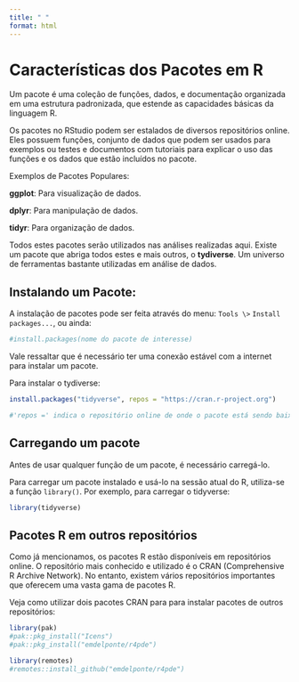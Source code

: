 ```yaml
---
title: " "
format: html
---
```


# Características dos Pacotes em R

Um pacote é uma coleção de funções, dados, e documentação organizada em uma estrutura padronizada, que estende as capacidades básicas da linguagem R.

Os pacotes no RStudio podem ser estalados de diversos repositórios online. Eles possuem funções, conjunto de dados que podem ser usados para exemplos ou testes e documentos com tutoriais para explicar o uso das funções e os dados que estão incluídos no pacote.

Exemplos de Pacotes Populares:

**ggplot**: Para visualização de dados.

**dplyr**: Para manipulação de dados.

**tidyr**: Para organização de dados.

Todos estes pacotes serão utilizados nas análises realizadas aqui. Existe um pacote que abriga todos estes e mais outros, o **tydiverse**. Um universo de ferramentas bastante utilizadas em análise de dados.

## Instalando um Pacote:

A instalação de pacotes pode ser feita através do menu: `Tools \>` `Install packages...`, ou ainda:

```r
#install.packages(nome do pacote de interesse)

```

Vale ressaltar que é necessário ter uma conexão estável com a internet para instalar um pacote.

Para instalar o tydiverse:

```r
install.packages("tidyverse", repos = "https://cran.r-project.org") 

#'repos =' indica o repositório online de onde o pacote está sendo baixado, não necessariamente precisa ser utilizado

```

## Carregando um pacote

Antes de usar qualquer função de um pacote, é necessário carregá-lo.

Para carregar um pacote instalado e usá-lo na sessão atual do R, utiliza-se a função `library()`. Por exemplo, para carregar o tidyverse:

```r
library(tidyverse)

```

## Pacotes R em outros repositórios

Como já mencionamos, os pacotes R estão disponíveis em repositórios online. O repositório mais conhecido e utilizado é o CRAN (Comprehensive R Archive Network). No entanto, existem vários repositórios importantes que oferecem uma vasta gama de pacotes R.

Veja como utilizar dois pacotes CRAN para para instalar pacotes de outros repositórios:
```r
library(pak)
#pak::pkg_install("Icens")
#pak::pkg_install("emdelponte/r4pde")

library(remotes)
#remotes::install_github("emdelponte/r4pde")

```